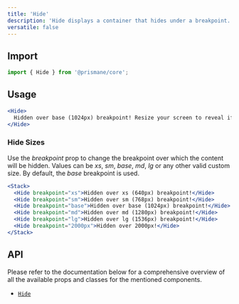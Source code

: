 ---
title: 'Hide'
description: 'Hide displays a container that hides under a breakpoint.'
versatile: false
---

## Import

```js
import { Hide } from '@prismane/core';
```

## Usage

```jsx preview
<Hide>
  Hidden over base (1024px) breakpoint! Resize your screen to reveal if hidden.
</Hide>
```

### Hide Sizes

Use the _breakpoint_ prop to change the breakpoint over which the content will be hidden. Values can be _xs_, _sm_, _base_, _md_, _lg_ or any other valid custom size. By default, the _base_ breakpoint is used.

```jsx preview
<Stack>
  <Hide breakpoint="xs">Hidden over xs (640px) breakpoint!</Hide>
  <Hide breakpoint="sm">Hidden over sm (768px) breakpoint!</Hide>
  <Hide breakpoint="base">Hidden over base (1024px) breakpoint!</Hide>
  <Hide breakpoint="md">Hidden over md (1280px) breakpoint!</Hide>
  <Hide breakpoint="lg">Hidden over lg (1536px) breakpoint!</Hide>
  <Hide breakpoint="2000px">Hidden over 2000px!</Hide>
</Stack>
```

## API

Please refer to the documentation below for a comprehensive overview of all the available props and classes for the mentioned components.

- [`Hide`](/docs/components-api/hide-api)
